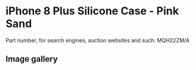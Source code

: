 
# iPhone 8 Plus Silicone Case - Pink Sand

Part number, for search engines, auction websites and such: MQH22ZM/A

## Image gallery

<div style={{ width: "768px" }}>
  <GalleryComponent
    images={[
      {
        original: "/everysource/MQH22.webp",
        thumbnail: "/everypreview/MQH22.webp",
      },
      {
        original: "/everysource/MQH22_AV1_GOLD.webp",
        thumbnail: "/everypreview/MQH22_AV1_GOLD.webp",
      },
      {
        original: "/everysource/MQH22_AV1_SILVER.webp",
        thumbnail: "/everypreview/MQH22_AV1_SILVER.webp",
      },
      {
        original: "/everysource/MQH22_AV1_SPACE_GRAY.webp",
        thumbnail: "/everypreview/MQH22_AV1_SPACE_GRAY.webp",
      },
      {
        original: "/everysource/MQH22_AV2.webp",
        thumbnail: "/everypreview/MQH22_AV2.webp",
      }
    ]}
  />
</div>